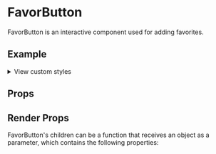 

<Meta of={FavorButtonStories} />

# FavorButton

FavorButton is an interactive component used for adding favorites.

## Example

<Canvas />

<p>
  <details>
    <summary>View custom styles</summary>
    <Source code={StyleCode} />
  </details>
</p>

## Props

<Controls />

## Render Props

FavorButton's children can be a function that receives an object as a parameter, which contains the following properties:

<ArgTypes of={RenderProps} />
